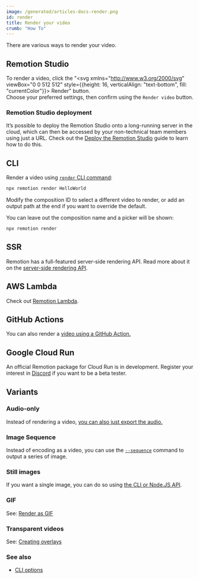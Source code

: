 ```yaml
---
image: /generated/articles-docs-render.png
id: render
title: Render your video
crumb: "How To"
---
```


There are various ways to render your video.

## Remotion Studio

To render a video, click the "<svg xmlns="http://www.w3.org/2000/svg" viewBox="0 0 512 512" style={{height: 16, verticalAlign: "text-bottom", fill: "currentColor"}}><path d="M117.8 128H207C286.9-3.7 409.5-8.5 483.9 5.3c11.6 2.2 20.7 11.2 22.8 22.8c13.8 74.4 9 197-122.7 276.9v89.3c0 25.4-13.4 49-35.3 61.9l-88.5 52.5c-7.4 4.4-16.6 4.5-24.1 .2s-12.1-12.2-12.1-20.9l0-114.7c0-22.6-9-44.3-25-60.3s-37.7-25-60.3-25H24c-8.6 0-16.6-4.6-20.9-12.1s-4.2-16.7 .2-24.1l52.5-88.5c13-21.9 36.5-35.3 61.9-35.3zM424 128a40 40 0 1 0 -80 0 40 40 0 1 0 80 0zM166.5 470C132.3 504.3 66 511 28.3 511.9c-16 .4-28.6-12.2-28.2-28.2C1 446 7.7 379.7 42 345.5c34.4-34.4 90.1-34.4 124.5 0s34.4 90.1 0 124.5zm-46.7-36.4c11.4-11.4 11.4-30 0-41.4s-30-11.4-41.4 0c-10.1 10.1-13 28.5-13.7 41.3c-.5 8 5.9 14.3 13.9 13.9c12.8-.7 31.2-3.7 41.3-13.7z"/></svg> Render" button.  
Choose your preferred settings, then confirm using the `Render video` button.

### Remotion Studio deployment

It’s possible to deploy the Remotion Studio onto a long-running server in the cloud, which can then be accessed by your non-technical team members using just a URL. Check out the [Deploy the Remotion Studio](/docs/studio/deploy-server) guide to learn how to do this.

## CLI

Render a video using [`render` CLI command](/docs/cli/render):

```bash
npx remotion render HelloWorld
```

Modify the composition ID to select a different video to render, or add an output path at the end if you want to override the default.

You can leave out the composition name and a picker will be shown:

```bash
npx remotion render
```

## SSR

Remotion has a full-featured server-side rendering API. Read more about it on the [server-side rendering API](/docs/ssr).

## AWS Lambda

Check out [Remotion Lambda](/docs/lambda).

## GitHub Actions

You can also render a [video using a GitHub Action.](/docs/ssr#render-using-github-actions)

## Google Cloud Run

An official Remotion package for Cloud Run is in development. Register your interest in [Discord](https://remotion.dev/discord) if you want to be a beta tester.

## Variants

### Audio-only

Instead of rendering a video, [you can also just export the audio.](/docs/encoding#audio-only-export)

### Image Sequence

Instead of encoding as a video, you can use the [`--sequence`](/docs/cli/render#--sequence) command to output a series of image.

### Still images

If you want a single image, you can do so using [the CLI or Node.JS API](/docs/stills).

### GIF

See: [Render as GIF](/docs/render-as-gif)

### Transparent videos

See: [Creating overlays](/docs/overlay)

### See also

- [CLI options](/docs/cli)
